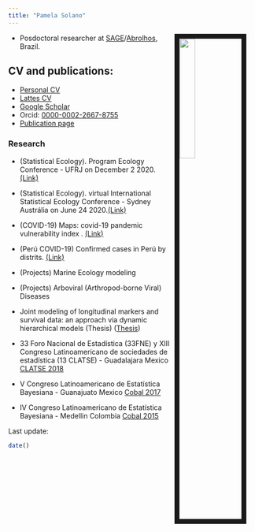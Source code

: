 ```yaml
---
title: "Pamela Solano"
---
```


<link rel="stylesheet" href="styles.css" type="text/css">

<img src="files/Pam.jpg" style="width:25%; border:10px solid; margin-right: 20px" align="right">


- Posdoctoral researcher at [SAGE](http://www.sage.coppe.ufrj.br)/[Abrolhos](http://abrolhos.org), Brazil.

## CV and publications:

- [Personal CV](CV/cv-Pamela.pdf) 
- [Lattes CV](http://lattes.cnpq.br/3521875663611776)
- [Google Scholar](https://scholar.google.com.au/citations?user=La3oKqMAAAAJ&hl=pt-BR)
- Orcid: [0000-0002-2667-8755](https://orcid.org/0000-0002-2667-8755)
- [Publication page](publications.html)

### Research 

- (Statistical Ecology). Program Ecology Conference - UFRJ on December 2 2020.[(Link)](pUFRJ/)

- (Statistical Ecology). virtual International Statistical Ecology Conference - Sydney Austrália on June 24 2020.[(Link)](vISEC/)

- (COVID-19) Maps: covid-19 pandemic vulnerability index . [(Link)](https://acaocovid19-homolog.web.app/statistics)

- (Perú COVID-19) Confirmed cases in Perú by distrits. [(Link)](https://pchiroque.shinyapps.io/perucovid19/)

- (Projects) Marine Ecology modeling

- (Projects) Arboviral (Arthropod-borne Viral) Diseases

- Joint modeling of longitudinal markers and survival data: an approach via dynamic
hierarchical models (Thesis) ([Thesis](http://www.pg.im.ufrj.br/teses/Estatistica/Doutorado/040.pdf))

- 33 Foro Nacional de Estadística (33FNE) y XIII Congreso Latinoamericano de sociedades de estadística (13 CLATSE) - Guadalajara Mexico [CLATSE 2018](Clatse/Clatse2018.pdf) 

- V Congreso Latinoamericano de Estatística Bayesiana - Guanajuato Mexico [Cobal 2017](Cobal/Joint.pdf) 

- IV Congreso Latinoamericano de Estatística Bayesiana - Medellin Colombia [Cobal 2015](Cobal/Atuaria.pdf) 


Last update:
```r
date()
```
